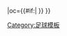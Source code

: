 {{fb team |t=甘堡爾|tan=SC甘堡爾 |tc=NED |abb={{#if:{{{abb|}}}|CAM}} |oc={{#if:{{{oc|}}}|{{{oc}}} }} }}<!--
--><noinclude>[[Category:足球模板]]</noinclude>